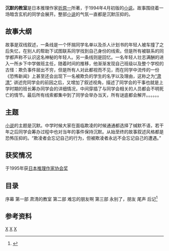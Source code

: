 {{refimprove|time=2014-05-19T03:47:15+00:00}}
'''沉默的教室'''是日本推理作家[[折原一|折原一]]所著，于1994年4月初版的[[小说|小说]]。故事围绕着一场暗含玄机的同学会展开。整部[[小说|小说]]的气氛一直都是沉默压抑的。

== 故事大纲 ==
故事是双线叙述，一条线是一个怀揣同学名单以及杀人计划书的年轻人被车撞了之后失忆，在别人的帮助下试图联系同学找到自己身份的线索。但是所有被联系的同学都声称不认识这名神秘的年轻人。另一条线则是回忆。一名年轻人壮志满酬的进入一所乡下中学做班主任，随着时间的推移，他渐渐发现自己班级以及整个学校的古怪：欺负事件层出不穷，但是所有人对此都视而不见，而在同学中流传的一份《恐怖新闻》上甚至还会出现下一名被欺负的学生的名字以及理由，这称之为[[“肃清”|“肃清”]].
讲述完同学会的前因之后，又增加了叙述视角，描述了同学会的干事也就是上学时期的班长筹办同学会的详细情况，中间穿插了与同学会相关的人员都会不明死亡的情节。最后所有线索都集中到了同学会举办当天，所有谜底都会解开。。。。。。

== 主题 ==
[[小说|小说]]的主题是沉默。中学时候大家在面临欺凌的时候通通都选择了缄默不语，若干年之后同学会筹办过程中也对当年的事件保持沉默。从始至终的故事叙述风格都是恐怖压抑的。“欺凌者会忘记自己的行为，但被欺凌者永远不会忘记自己的遭遇。”

== 获奖情况 ==
于1995年获[[日本推理作家协会奖|日本推理作家协会奖]]

== 目录 ==
序幕
第一部 肃清的教室
第二部 难忘的朋友啊
第三部 永别了，朋友
尾声
后记<ref>{{cite web | url=http://book.douban.com/subject/21692858/ | title=豆瓣：沉默的教室 | accessdate=2014-05-18 | archive-date=2014-05-18 | archive-url=https://web.archive.org/web/20140518115631/http://book.douban.com/subject/21692858/ | dead-url=no }}</ref>

==参考资料==
{{reflist}}

[[Category:折原一|X]]
[[Category:推理小说|X]]
[[Category:日本推理作家协会奖获奖小说|X]]